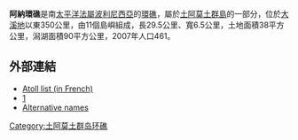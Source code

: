 {{Infobox islands
|name =阿納環礁
|image name =Anaa-atoll-ISS007-E-14624.png
|image caption = 
|locator map =
|native name = Timanu, Karere
|native name link =
|location =[[太平洋|太平洋]]
|coordinates={{Coord|17|20|S|145|30|W|region:PF_type:isle|display=inline}}
|archipelago = [[土阿莫土群島|土阿莫土群島]]
|total islands =
|major islands =
|area km2 = 55.95
|highest mount =
|elevation m = 
|country =
|country admin divisions title =
|country admin divisions =
|country largest city =
|country largest city population =
|population =435
|population as of =2002
|ethnic groups =
}}

'''阿納環礁'''是南[[太平洋|太平洋]][[法屬波利尼西亞|法屬波利尼西亞]]的[[環礁|環礁]]，屬於[[土阿莫土群島|土阿莫土群島]]的一部分，位於[[大溪地|大溪地]]以東350公里，由11個島嶼組成，長29.5公里、寬6.5公里，土地面積38平方公里，潟湖面積90平方公里，2007年人口461。

==外部連結==
*[http://www.pacific-image.pf/pages/boutic/dboutic_cdrom_sp132.html Atoll list (in French)] {{Wayback|url=http://www.pacific-image.pf/pages/boutic/dboutic_cdrom_sp132.html |date=20070228115907 }}
*[http://www.oceandots.com/pacific/tuamotu/anaa.php] {{Wayback|url=http://www.oceandots.com/pacific/tuamotu/anaa.php |date=20101223015139 }}
*[https://web.archive.org/web/20120210193443/http://www.jps.auckland.ac.nz/document/Volume_8_1899/Volume_8%2C_No._4%2C_December_1899/Names_of_the_Paumotu_Islands%2C_by_J.L._Young%2C_p_264-268?action=null Alternative names]

{{FrenchPolynesia-geo-stub}}
[[Category:土阿莫土群岛环礁|Category:土阿莫土群岛环礁]]